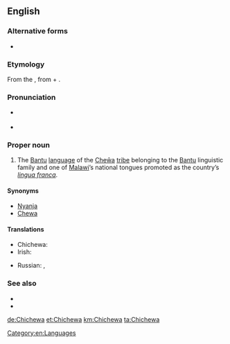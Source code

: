 {{also|Chicheŵa}}
==English==
{{wikipedia|Chewa language}}

===Alternative forms===
* {{l|en|Chicheŵa}}

===Etymology===
From the {{etyl|ny|en}} {{term|Chichewa|Chicheŵa|lang=ny}}, from {{term|lang=ny|chi-||language}} + {{term|lang=ny|Chewa|Cheŵa}}.

===Pronunciation===
* {{a|UK}} {{IPA|/tʃᵻˈtʃɛwə/|lang=en}}
* {{a|US}} {{IPA|/tʃəˈtʃɛwə/|lang=en}}
{{rfap|lang=en}}

===Proper noun===
{{en-proper noun}}

# The [[Bantu]] [[language]] of the [[Cheŵa]] [[tribe]] belonging to the [[Bantu]] linguistic family and one of [[Malawi]]’s national tongues promoted as the country’s ''[[lingua franca]]''.

====Synonyms====
* [[Nyanja]]
* [[Chewa]]

====Translations====
{{trans-top|language}}
* Chichewa: {{t|ny|Chicheŵa}}
* Irish: {{t|ga|Siséivis|f}}
{{trans-mid}}
* Russian: {{t+|ru|ньянджа|m|tr=n’jándža|sc=Cyrl}}, {{t|ru|чева|m|tr=čéva|sc=Cyrl}}
{{trans-bottom}}

===See also===
* {{langcat|ny}}
* {{ISO 639|link=Ethnologue|1code=ny|code=nya}}

[[Category:en:Languages]]

[[de:Chichewa]]
[[et:Chichewa]]
[[km:Chichewa]]
[[ta:Chichewa]]